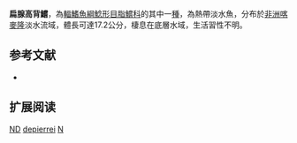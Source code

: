 {{Speciesbox
| name = 扁腺高背鱨
| image = 
| image_width = 250px
| image_caption = 
| status = DD
| status_system = IUCN3.1 
| genus = Notoglanidium
| species = depierrei
| authority = [[Daget|Daget]], 1979
| synonyms = *''Platyglanis depierrei'', Daget, 1979
}}

'''扁腺高背鱨'''，為[[輻鰭魚綱|輻鰭魚綱]][[鯰形目|鯰形目]][[脂鱨科|脂鱨科]]的其中一[[種|種]]，為熱帶淡水魚，分布於[[非洲|非洲]][[喀麥隆|喀麥隆]]淡水流域，體長可達17.2公分，棲息在底層水域，生活習性不明。

== 参考文献 ==
*{{FishBase_species|genus=Notoglanidium|species=depierrei|year=2015|month=6}}

== 扩展阅读 ==
{{refbegin}}
{{wikispecies-inline|Notoglanidium depierrei|扁腺高背鱨}}
{{refend}}
{{Taxonbar|from=Q2709674}}

[[Category:IUCN红色名录数据缺乏物种|ND]]
[[Category:高背鱨屬|depierrei]]
[[Category:1979年描述的鱼类|N]]